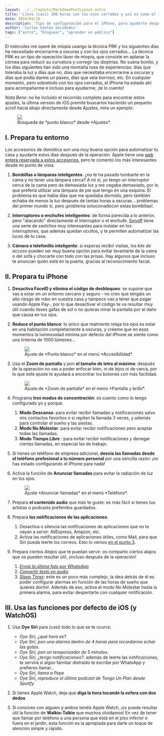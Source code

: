 ```yaml
---
layout: ../../layouts/MarkdownPostLayout.astro
title: 'Llevo (casi) 100 horas con los ojos cerrados y así es como el iPhone me ha ayudado'
date: 2024/04/16
description: 'Tips de configuración para el iPhone, para ayudarte después de una operación de miopía.'
author: 'Carlos Santos Seisdedos'
tags: ["astro", "bloguear", "aprender en público"]
---
```




El miércoles me operé de miopía usango la técnica PRK y los siguientes días he necesitado encerrarme a oscuras y con los ojos cerrados... 
La técnica PRK es un tipo de operación láser de miopía, que consiste en aplanar la córnea para reducir su curvatura y corregir las dioptrías. No suena bonito, y los días siguientes han sido una montaña rusa de experiencias: días que toleraba la luz y días que no, días que necesitaba encerrarme a oscuras y días que podía darme un paseo, días que veía borroso, etc. 
En cualquier momento, pero sobretodo con los ojos cerrados, el iPhone ha estado ahí para acompañarme e incluso para ayudarme, ¡te lo cuento!

*Nota Bene*: no he incluido el recorrido completo para encontrar estos ajustes, la última versión de iOS premite buscarlos haciendo un pequeño scroll hacia abajo directamente desde Ajustes, mira un ejemplo:
<figure>
    <img class="post_img" src={settings_search.src} />
    <figcaption>Búsqueda de *punto blanco* desde *Ajustes*.</figcaption>
</figure>

## I. Prepara tu entorno

Los accesorios de domótica son una muy buena opción para automatizar tu casa y ayudarte estos días después de la operación. Apple tiene una [web entera reservada a estos accesorios](https://www.apple.com/es/shop/accessories/all/homekit), pero te comento los más interesantes desde mi punto de vista. 

1. **Bombillas o lámparas inteligentes**: ¿no te ha pasado tumbarte en la cama y no tener una lámpara cerca? A mi sí, yo tengo un interruptor cerca de la cama pero da demasiada luz y me cegaba demasiado, por lo que prefería utilizar una lámpara de pie que tengo en una esquina. El problema es que había días que me quedaba dormido, pero también echaba de menos la luz después de tantas horas a oscuras... problemas del primer mundo sí, pero ¡problema solucionadocon estas bombillas!.

2. **Interruptores o enchufes inteligentes**: de forma parecida a lo anterior, pero "atacando" directamente el interruptor o el enchufe. [Sonoff](https://sonoff.tech/product/diy-smart-switches/minir4/) tiene una serie de *switches* muy interesantes para instalar en los interruptores, que además quedan ocultos, y te permiten automatizar las luces de tu casa. 

3. **Cámara o telefonillo inteligente**: si esperas recibir visitas, los *kits de acceso* pueden ser muy buena opción para evitar levantarte de la cama o del sofá y chocarte con todo con las prisas. Hay algunos que incluso te anuncian quién está en la puerta, gracias al reconocimiento facial. 

## II. Prepara tu iPhone 

1. **Desactiva FaceID y elimina el código de desbloqueo**: se supone que vas a estar en un entorno cercano y seguro - no creo que tengáis un alto riesgo de robo en vuestra casa y tampoco vas a tener que pagar usando Apple Pay-, por lo que desactivar el código te va resultar muy útil cuando lleves gafas de sol o no quieras mirar la pantalla por el daño que causa en tus ojos. 

2. **Reduce el punto blanco**: lo único que realmente relaja los ojos es estar en una habitación completamente a oscuras, y créeme que en esos momentos la luminosidad mínima por defecto del iPhone se siente como una linterna de 1000 lúmenes... 

    <figure>
        <img class="post_img" src={white_point.src} />
        <figcaption>Ajuste de *Punto blanco* en el menú *Accesibilidad*.</figcaption>
    </figure>

3. Usa el **Zoom de pantalla** y pon **el tamaño de letra al máximo**: después de la operación no vas a poder enfocar bien, ni de lejos ni de cerca, por lo que este ajuste te ayudará a encontrar los botones con más facilidad.
    <figure>
        <img class="post_img" src={screen_zoom.src} />
        <figcaption>Ajuste de *Zoom de pantalla* en el menú *Pantalla y brillo*.</figcaption>
    </figure>

4. Programa **tres modos de concentración**: os cuento como lo tengo configurado yo y porqué.
    1. **Modo Descanso**: para evitar recibir llamadas y notificaciones salvo mis contactos favoritos o si repiten la llamada 3 veces, y además para controlar el sueño y las siestas.
    2. **Modo No Molestar**: para evitar recibir notificaciones pero aceptar todas las llamadas.
    3. **Modo Tiempo Libre** : para evitar recibir notificaciones y denegar ciertas llamadas, en especial las de trabajo. 

5. Si tienes un teléfono de empresa adicional, **desvía las llamadas desde el teléfono profesional a tu número personal** por una sencilla razón: ¡no has estado configurando el iPhone para nada!

6. Activa la función de **Anunciar llamadas** para evitar la radiación de luz en los ojos. 

    <figure>
        <img class="post_img" src={announce_calls.src} />
        <figcaption>Ajuste *Anunciar llamadas* en el menú *Teléfono*.</figcaption>
    </figure>

7. Prepara **el contenido audio** que más te guste: es más fácil si tienes tus artistas o podcasts preferidos guardados. 

8. Prepara **las notificaciones de las aplicaciones**: 
    1. Desactiva o silencia las notificaciones de aplicaciones que no te vayan a servir: AliExpress, Amazon, etc. 
    2. Activa las notificaciones de aplicaciones útiles, como Mail, para que Siri pueda leerte los correos. Esto lo vemos [en el punto 3](#iii-usa-las-funciones-por-defecto-de-ios).

9. Prepara ciertos *Atajos* que te puedan servir: os comparto ciertos atajos que os pueden resultar útil, ¡incluso después de la operación!
    1. [*Envía la última foto por WhatsApp*](https://www.icloud.com/shortcuts/be2acf9699224d3586d4eea8499aeea4)
    2. [*Convertir texto en audio*](https://www.icloud.com/shortcuts/32422c43db7540299610c0b22909fcaa)
    3. [*Sleep Timer*](https://www.icloud.com/shortcuts/7c8df162abc342bb8a78808bc5c18bc7): este es un poco más complejo, la idea detrás de él es poder configurar alarmas en función de las horas de sueño que quieres dormir. Además de eso, activa el modo No Molestar hasta la primera alarma, para evitar despertarte con cualquier notificación. 

## III. Usa las funciones por defecto de iOS (y WatchOS)

1. Usa **Oye Siri** para (casi) todo lo que se te ocurra: 
    + *Oye Siri, ¿qué hora es?*
    + *Oye Siri, pon una alarma dentro de 4 horas para recordarme echar las gotas.*
    + *Oye Siri, pon un temporizador de 5 minutos.*
    + *Oye Siri, ¿tengo notificaciones?*: además de leerte las notificaciones, te servirá si algún familiar distraído te escribe por WhatsApp y prefieres llamar...
    + *Oye Siri, llama a Pepe*
    + *Oye Siri, reproduce el último podcast de Tengo Un Plan desde Spotify*

2. Si tienes Apple Watch, deja que **diga la hora tocando la esfera con dos dedos**

3. Si convives con alguien y ambos tenéis Apple Watch, ¡os puede resultar útil la función de **Walkie-Talkie** que muchos olvidamos! En vez de tener que llamar por teléfono a una persona que está en el piso inferior o fuera en el jardín, esta función es la apropiada para darle un toque de atención simple y rápido. 